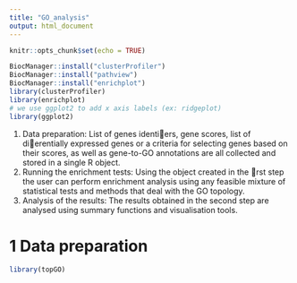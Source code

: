 ```yaml
---
title: "GO_analysis"
output: html_document
---
```


```r
knitr::opts_chunk$set(echo = TRUE)
```

```r

BiocManager::install("clusterProfiler")
BiocManager::install("pathview")
BiocManager::install("enrichplot")
library(clusterProfiler)
library(enrichplot)
# we use ggplot2 to add x axis labels (ex: ridgeplot)
library(ggplot2)
```

1. Data preparation: List of genes identi􏰂ers, gene scores, list of di􏰁erentially expressed genes or a criteria for selecting genes based on their scores, as well as gene-to-GO annotations are all collected and stored in a single R object.
2. Running the enrichment tests: Using the object created in the 􏰂rst step the user can perform enrichment analysis using any feasible mixture of statistical tests and methods that deal with the GO topology.
3. Analysis of the results: The results obtained in the second step are analysed using summary functions and visualisation tools.


# 1 Data preparation

```r
library(topGO)



```

